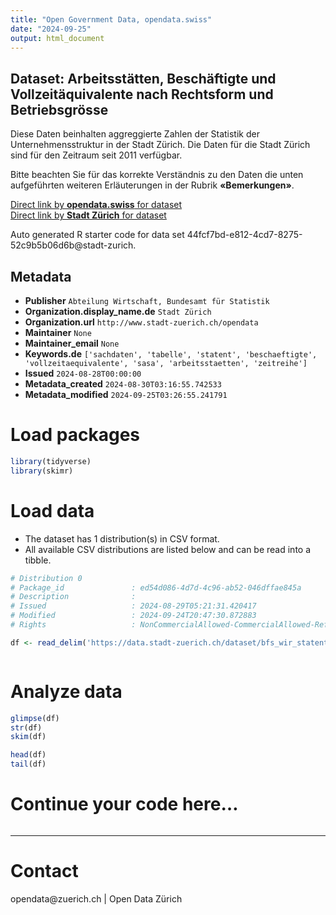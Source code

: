 ```yaml
---
title: "Open Government Data, opendata.swiss"
date: "2024-09-25"
output: html_document
---
```


## Dataset: Arbeitsstätten, Beschäftigte und Vollzeitäquivalente nach Rechtsform und Betriebsgrösse


Diese Daten beinhalten aggreggierte Zahlen der Statistik der Unternehmensstruktur in der Stadt Zürich. Die Daten für die Stadt Zürich sind für den Zeitraum seit 2011 verfügbar.

Bitte beachten Sie für das korrekte Verständnis zu den Daten die unten aufgeführten weiteren Erläuterungen in der Rubrik **«Bemerkungen»**.



[Direct link by **opendata.swiss** for dataset](https://opendata.swiss/de/dataset/arbeitsstatten-beschaftigte-und-vollzeitaquivalente-nach-rechtsform-und-betriebsgrosse)<br>
[Direct link by **Stadt Zürich** for dataset](https://data.stadt-zuerich.ch/dataset/bfs_wir_statent_ast_beschaeftigte_vza_rechtsform_betrgr_jahr_od2552)

Auto generated R starter code for data set 44fcf7bd-e812-4cd7-8275-52c9b5b06d6b@stadt-zurich.

## Metadata

- **Publisher** `Abteilung Wirtschaft, Bundesamt für Statistik`
- **Organization.display_name.de** `Stadt Zürich`
- **Organization.url** `http://www.stadt-zuerich.ch/opendata`
- **Maintainer** `None`
- **Maintainer_email** `None`
- **Keywords.de** `['sachdaten', 'tabelle', 'statent', 'beschaeftigte', 'vollzeitaequivalente', 'sasa', 'arbeitsstaetten', 'zeitreihe']`
- **Issued** `2024-08-28T00:00:00`
- **Metadata_created** `2024-08-30T03:16:55.742533`
- **Metadata_modified** `2024-09-25T03:26:55.241791`


# Load packages

```r

library(tidyverse)
library(skimr)

```

# Load data

-   The dataset has 1 distribution(s) in CSV format.
-   All available CSV distributions are listed below and can be read into a tibble.

```r

# Distribution 0
# Package_id               : ed54d086-4d7d-4c96-ab52-046dffae845a
# Description              : 
# Issued                   : 2024-08-29T05:21:31.420417
# Modified                 : 2024-09-24T20:47:30.872883
# Rights                   : NonCommercialAllowed-CommercialAllowed-ReferenceNotRequired

df <- read_delim('https://data.stadt-zuerich.ch/dataset/bfs_wir_statent_ast_beschaeftigte_vza_rechtsform_betrgr_jahr_od2552/download/WIR255OD2552.csv')



```

# Analyze data

```r

glimpse(df)
str(df)
skim(df)

head(df)
tail(df)

```

# Continue your code here...

```r

```

------------------------------------------------------------------------

# Contact

opendata@zuerich.ch | Open Data Zürich
